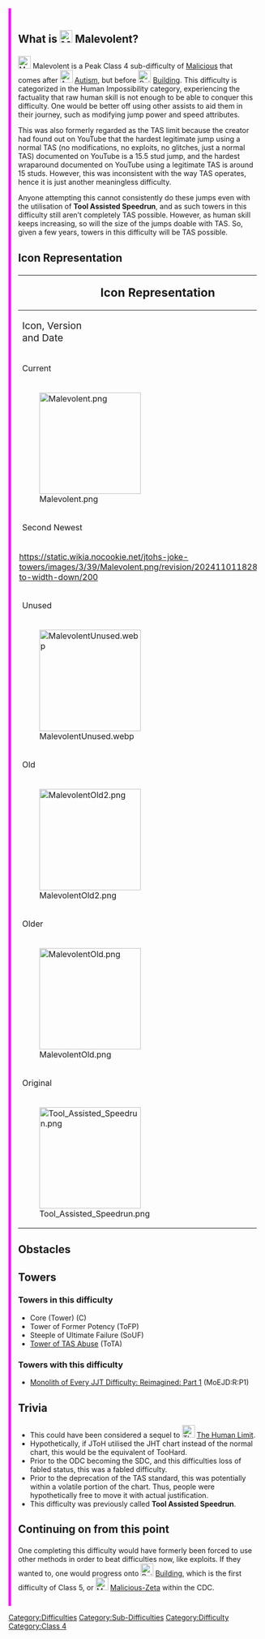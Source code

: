 {{DISPLAYTITLE:<span id="malevolent">Malevolent</span>}}
{{CSS|content=<nowiki>
/* Fonts Used */
/* Darkmode CSS */
/** There is no light in Malevolent; both paths lead you to darkness. **/
.theme-fandomdesktop-dark, .theme-fandomdesktop-light {
    --theme-page-background-color: rgba(25, 25, 25, 0.75); 
    --theme-page-background-color--secondary: rgba(72, 50, 72, 0.75);
    --theme-link-color: #CA84F6;
    --theme-border-color: rgb(255, 105, 180);
       .page-side-tool {
        border: solid 2px rgb(128, 128, 128);
        box-shadow: 0px 0px 10px rgb(128, 128, 128);
           }
    --theme-community-header-color: hotpink;
    --theme-sticky-nav-background-color: rgb(128, 128, 128);
    --theme-sticky-nav-text-color: white;
    --theme-sticky-nav-text-color--hover: hotpink;
}

/* Text styling */
.portable-infobox, .page-content p, .table, .page-content ul, .page-content ol, .page-content li, .page-content q {
    line-height: 1.6;
    
    color: #EEE
}
.page-content p, .page-content ul, .page-content ol, .page-content li {
    line-height: 1.6
}

h2.head {
    text-align: center;
    color: #FFF;
    border-bottom: 2px solid #FFF
}

h3.head {
    color: #FFF
}

/* Difficulty Name */
#malevolent {
    background: linear-gradient(black, black, #51D3F8, #FCA0FC, #51D3F8, black, black);
    background-clip: text; 
    -webkit-background-clip: text;
    color: transparent;
    text-shadow:0 2px 5px purple;
    font-weight: bold;
    font-family: Kefa
}

/* Infobox styling */
.portable-infobox {
    background-color: #141414;
    border-image: linear-gradient(#895589, #555, #895589) 30;
    box-shadow: inset 0 0 0 3px #000;
    border-width: 3px
}
.portable-infobox .pi-border-color {
    border-color: #000000;
}
.portable-infobox .pi-image {
    padding-left: 3px;
    padding-right: 3px
}
.portable-infobox .pi-caption {
    color: #F5F5F5;
}
.portable-infobox .wds-tabs__tab {
    color: #f5f5f5;
}
.portable-infobox .pi-title {
    font-weight: bold;
    color: #ffffff;
}
.portable-infobox .pi-header {
    font-weight: bold;
    color: #ffffff
}
.portable-infobox .pi-data-label {
    letter-spacing: 0.5px;
}
.portable-infobox .pi-data-value {
    color: #C8C8C8;
}

/* Table styling */
/** Reduced Padding **/
.rp {
    padding: 12px 0.5em !important
}
</nowiki>}}
<div style="background: darkpurple; padding:1em; border-left: 5px solid magenta">
{{NoticeScrollboxNew|Notices={{Humanly Impossible}}{{Former Class Finale|reason=Subs aren’t counted as class finales if they’re the sub of a class finale.}}{{Large Page}}}}
<p style="margin:2em"></p>
{{JToHW Quote
|text=A prepice. A barrier of sorts. By all technicalities, this is the finale of Class 4. However, this is not. Still, it is a major challenge nonetheless. Every technique must be used to complete it.
|quoter=???}}
<p style="margin:2em"></p>
{{NewDifficultyInfobox
|gradient=#000,#000
|title1=<big><big><span id="malevolent">Malevolent</span></big></big>
|image1=Malevolence.png
|caption1=At the heart of malice you find malevolence.
|class=[[:Category:Class 4|Class 4]]
|rating=30.66
|type=Sub-Difficulty
|previous={{Class6Difficulties|Malicious}} [[w:c:jtohs-hardest-towers:Malicious|Malicious]]
|next=[[File:BuildingNew.png|25px]] [[Building]]
|alt_next=[[File:Autism but resized.png|25px]] [[Autism]]
|class_range=Peak/Skyline
|difficulty_range=Baseline to Peak
|decal_id=*[https://www.roblox.com/library/98496393228857/Malevolent Current]
*[https://create.roblox.com/store/asset/131100093465010/Malevolent Second Newest]
*[https://create.roblox.com/store/asset/15290183913/Malevolent Old]
*[https://create.roblox.com/store/asset/15113352627/Malevolent Older]
*[https://www.roblox.com/library/11783982435/Malevolent Original]
|main_difficulty={{Class6Difficulties|Malicious}} [[w:c:jtohs-hardest-towers:Malicious|Malicious]]
|sub_difficulty(ies)=
|official_music(s)=[https://www.youtube.com/watch?v=xH3M50axqPM Flood Escape 2 - Poisonous Chasm]
|creator(s)=* Owner: [[User:EpicToastOkay|EpicToastOkay]]
* Creator: [[User:Viranenthusiast|Viranenthusiast]]|original_name=Tool Assisted 
|previous_name=Tool Assisted Speedrun
|original_short_name=TAS
|previous_short_name(s)=TAS}}
<h2 class="head">What is [[File:Malevolent.png|25px]] <span id="malevolent">Malevolent</span>?</h2>
[[File:Malevolent.png|25px]] <span id="malevolent">Malevolent</span> is a Peak Class 4 sub-difficulty of {{Class6Difficulties|Malicious}} [[w:c:jtohs-hardest-towers:Malicious|Malicious]] that comes after [[File:Autism but resized.png|25px]] [[Autism]], but before [[File:BuildingNew.png|25px]] [[Building]]. This difficulty is categorized in the Human Impossibility category, experiencing the factuality that raw human skill is not enough to be able to conquer this difficulty. One would be better off using other assists to aid them in their journey, such as modifying jump power and speed attributes. 

This was also formerly regarded as the TAS limit because the creator had found out on YouTube that the hardest legitimate jump using a normal TAS (no modifications, no exploits, no glitches, just a normal TAS) documented on YouTube is a 15.5 stud jump, and the hardest wraparound documented on YouTube using a legitimate TAS is around 15 studs. However, this was inconsistent with the way TAS operates, hence it is just another meaningless difficulty.

Anyone attempting this cannot consistently do these jumps even with the utilisation of '''Tool Assisted Speedrun''', and as such towers in this difficulty still aren’t completely TAS possible. However, as human skill keeps increasing, so will the size of the jumps doable with TAS. So, given a few years, towers in this difficulty will be TAS possible.
<h2 class="head">Icon Representation</h2>
{|class="fandom-table mw-collapsible mw-collapsed" style="width: 100%; line-height: 1.4; text-align: center"
!colspan="3"|<big><big>Icon Representation</big></big>
|-
!colspan="2"|<big>Icon, Version<br>and Date</big>
!<big>Description</big>
|-
|class="rp"|Current
|class="rp"|August<br>9th, 2024
|rowspan="2"|This icon was created by [[User:Sushislushwiki|Sushislushwiki]], which is similar to the previous icon, barring the pentagram being replaced with a 13-pointed star with a top-to-bottom white-to-purple shadow. The specific dark purple used as the background can be described in RGB as {{Colorbox|#1F001F}} (31, 0, 31), which is this difficulty's rating rounded up to the nearest whole number.
|-
|colspan="2" style="padding: 2px"|[[File:Malevolent.png|200px]]
|-
|class="rp"|Second Newest
|class="rp"|May 30th,<br>2024
|rowspan="2"|The icon is a black to purple gradient, with a grey to light pink border gradient surrounding the outside. In the middle is a pentagram with ten spokes.
|-
|colspan="2" style="padding: 2px"|<!-- Change the size of the image by changing the number after "scale-to-width-down/" to the desired size in pixels. --> https://static.wikia.nocookie.net/jtohs-joke-towers/images/3/39/Malevolent.png/revision/20241101182857/scale-to-width-down/200
|-
|class="rp"|Unused
|class="rp"|May 15th,<br>2024
|rowspan="2"|This has a pink pentagram with five spokes in the middle, with a black background and a purple outline on the outer regions of the icon.
|-
|colspan="2" style="padding: 2px"|[[File:MalevolentUnused.webp|200px]]
|-
|class="rp"|Old
|class="rp"|October<br>25th, 2023
|rowspan="2"|There is a bunch of squares rotated 45 degrees in the background which are hollow and have a sky blue outline. In the middle is a pink >_> emoticon, also rotated. There is a darker overlay on the border regions of the outside of the icon.
|-
|colspan="2" style="padding: 2px"|[[File:MalevolentOld2.png|200px]]
|-
|class="rp"|Older
|class="rp"|July 23rd,<br>2023
|rowspan="2"|This is a google image of a synthwave background, resized to be a square.
|-
|colspan="2" style="padding: 2px"|[[File:MalevolentOld.png|200px]]
|-
|class="rp"|Original
|class="rp"|September<br>24th, 2022
|rowspan="2"|This icon features stripes of all colors in the rainbow, from red to pink and even magenta and brown. There is a red >_> emoticon in the middle, with some filters applied to it and the whole icon.
|-
|colspan="2" style="padding: 2px"|[[File:Tool Assisted Speedrun.png|200px]]
|}
<h2 class="head">Obstacles</h2>
{{ObstacleTableRevamp|JumpClimbableBase=17.5|Increment=0.062}}
<h2 class="head">Towers</h2>
<h3>Towers in this difficulty</h3>
*Core (Tower) (C)
*Tower of Former Potency (ToFP)
*Steeple of Ultimate Failure (SoUF)
*[[Tower of TAS Abuse]] (ToTA)
<h3>Towers with this difficulty</h3>
*[[Monolith of Every JJT Difficulty: Reimagined: Part 1]] (MoEJD:R:P1)
<h2 class="head">Trivia</h2>
*This could have been considered a sequel to [[File:TheHumanLimit.png|25px]] [[The Human Limit]].
*Hypothetically, if JToH utilised the JHT chart instead of the normal chart, this would be the equivalent of TooHard.
*Prior to the ODC becoming the SDC, and this difficulties loss of fabled status, this was a fabled difficulty.
*Prior to the deprecation of the TAS standard, this was potentially within a volatile portion of the chart. Thus, people were hypothetically free to move it with actual justification.
*This difficulty was previously called '''Tool Assisted Speedrun'''.
<h2 class="head">Continuing on from this point</h2>
One completing this difficulty would have formerly been forced to use other methods in order to beat difficulties now, like exploits. If they wanted to, one would progress onto [[File:BuildingNew.png|25px]] [[Building]], which is the first difficulty of Class 5, or [[File:MaliciouszetaNEW.png|25px]] [[User blog:EpicTheGamer2014/Malicious-Zeta|Malicious-Zeta]] within the CDC.
{{DifficultiesNavbox}}
</div>
[[Category:Difficulties]]
[[Category:Sub-Difficulties]]
[[Category:Difficulty]]
[[Category:Class 4]]